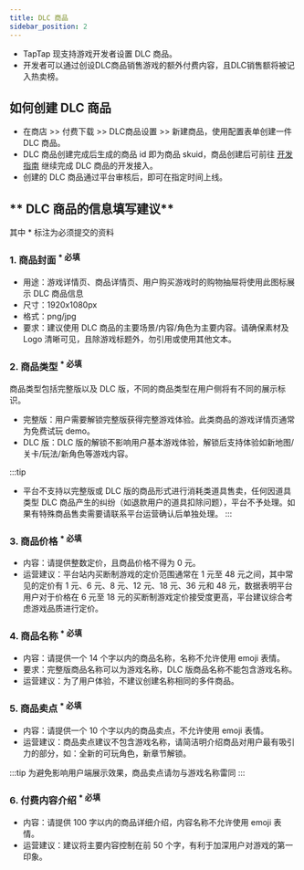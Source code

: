 ```yaml
---
title: DLC 商品
sidebar_position: 2
---
```



- TapTap 现支持游戏开发者设置 DLC 商品。
- 开发者可以通过创设DLC商品销售游戏的额外付费内容，且DLC销售额将被记入热卖榜。

## **如何创建 DLC 商品**

- 在商店 >> 付费下载 >> DLC商品设置 >> 新建商品，使用配置表单创建一件 DLC 商品。
- DLC 商品创建完成后生成的商品 id 即为商品 skuid，商品创建后可前往 [开发指南](/sdk/copyright-verification/guide/) 继续完成 DLC 商品的开发接入。
- 创建的 DLC 商品通过平台审核后，即可在指定时间上线。


## ** DLC 商品的信息填写建议**

其中 <Red>\*</Red> 标注为必须提交的资料

### 1. 商品封面 <sup><Red>\* 必填</Red></sup>
- 用途：游戏详情页、商品详情页、用户购买游戏时的购物抽屉将使用此图标展示 DLC 商品信息
- 尺寸：1920x1080px
- 格式：png/jpg
- 要求：建议使用 DLC 商品的主要场景/内容/角色为主要内容。请确保素材及 Logo 清晰可见，且除游戏标题外，勿引用或使用其他文本。

### 2. 商品类型 <sup><Red>\* 必填</Red></sup>

商品类型包括完整版以及 DLC 版，不同的商品类型在用户侧将有不同的展示标识。

- 完整版：用户需要解锁完整版获得完整游戏体验。此类商品的游戏详情页通常为免费试玩 demo。
- DLC 版：DLC 版的解锁不影响用户基本游戏体验，解锁后支持体验如新地图/关卡/玩法/新角色等游戏内容。

:::tip
- 平台不支持以完整版或 DLC 版的商品形式进行消耗类道具售卖，任何因道具类型 DLC 商品产生的纠纷（如退款用户的道具扣除问题），平台不予处理。如果有特殊商品售卖需要请联系平台运营确认后单独处理。
:::

### 3. 商品价格 <sup><Red>\* 必填</Red></sup>

- 内容：请提供整数定价，且商品价格不得为 0 元。
- 运营建议：平台站内买断制游戏的定价范围通常在 1 元至 48 元之间，其中常见的定价有 1 元、6 元、8 元、12 元、18 元、36 元和 48 元，数据表明平台用户对于价格在 6 元至 18 元的买断制游戏定价接受度更高，平台建议综合考虑游戏品质进行定价。

### 4. 商品名称 <sup><Red>\* 必填</Red></sup>
- 内容：请提供一个 14 个字以内的商品名称，名称不允许使用 emoji 表情。
- 要求：完整版商品名称可以为游戏名称，DLC 版商品名称不能包含游戏名称。
- 运营建议：为了用户体验，不建议创建名称相同的多件商品。

### 5. 商品卖点 <sup><Red>\* 必填</Red></sup>
- 内容：请提供一个 10 个字以内的商品卖点，不允许使用 emoji 表情。
- 运营建议：商品卖点建议不包含游戏名称，请简洁明介绍商品对用户最有吸引力的部分，如：全新的可玩角色，新章节解锁。

:::tip
为避免影响用户端展示效果，商品卖点请勿与游戏名称雷同
:::

### 6. 付费内容介绍 <sup><Red>\* 必填</Red></sup>

- 内容：请提供 100 字以内的商品详细介绍，内容名称不允许使用 emoji 表情。
- 运营建议：建议将主要内容控制在前 50 个字，有利于加深用户对游戏的第一印象。